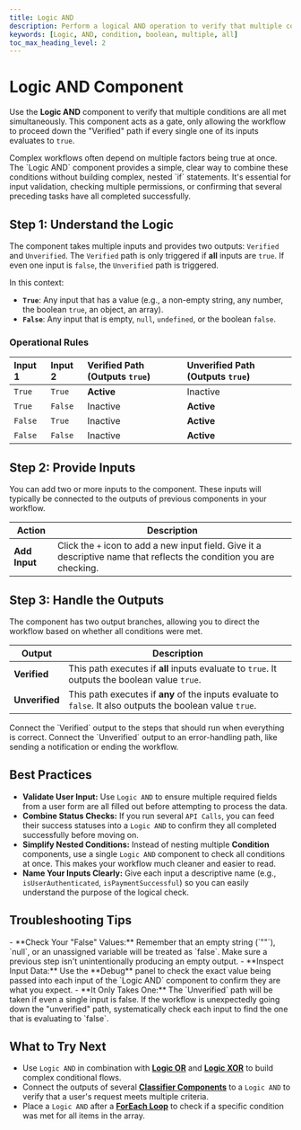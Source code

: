```yaml
---
title: Logic AND
description: Perform a logical AND operation to verify that multiple conditions are all true before proceeding.
keywords: [Logic, AND, condition, boolean, multiple, all]
toc_max_heading_level: 2
---
```


# Logic AND Component

Use the **Logic AND** component to verify that multiple conditions are all met simultaneously. This component acts as a gate, only allowing the workflow to proceed down the "Verified" path if every single one of its inputs evaluates to `true`.

<InfoCallout title="Why this matters">
Complex workflows often depend on multiple factors being true at once. The `Logic AND` component provides a simple, clear way to combine these conditions without building complex, nested `if` statements. It's essential for input validation, checking multiple permissions, or confirming that several preceding tasks have all completed successfully.
</InfoCallout>

<Spacer size="md" />

## Step 1: Understand the Logic

The component takes multiple inputs and provides two outputs: `Verified` and `Unverified`. The `Verified` path is only triggered if **all** inputs are `true`. If even one input is `false`, the `Unverified` path is triggered.

In this context:
- **`True`**: Any input that has a value (e.g., a non-empty string, any number, the boolean `true`, an object, an array).
- **`False`**: Any input that is empty, `null`, `undefined`, or the boolean `false`.

### Operational Rules

| Input 1 | Input 2 | Verified Path (Outputs `true`) | Unverified Path (Outputs `true`) |
|:--------|:--------|:-------------------------------|:---------------------------------|
| `True`  | `True`  | **Active** | Inactive                         |
| `True`  | `False` | Inactive                       | **Active** |
| `False` | `True`  | Inactive                       | **Active** |
| `False` | `False` | Inactive                       | **Active** |

<Spacer size="md" />

## Step 2: Provide Inputs

You can add two or more inputs to the component. These inputs will typically be connected to the outputs of previous components in your workflow.

| Action      | Description                                                                 |
|-------------|-----------------------------------------------------------------------------|
| **Add Input** | Click the `+` icon to add a new input field. Give it a descriptive name that reflects the condition you are checking. |

<Spacer size="md" />

## Step 3: Handle the Outputs

The component has two output branches, allowing you to direct the workflow based on whether all conditions were met.

| Output       | Description                                                                                             |
|--------------|---------------------------------------------------------------------------------------------------------|
| **Verified** | This path executes if **all** inputs evaluate to `true`. It outputs the boolean value `true`.           |
| **Unverified** | This path executes if **any** of the inputs evaluate to `false`. It also outputs the boolean value `true`. |

<TipCallout title="Branching Your Workflow">
Connect the `Verified` output to the steps that should run when everything is correct. Connect the `Unverified` output to an error-handling path, like sending a notification or ending the workflow.
</TipCallout>

<Spacer size="md" />

## Best Practices

- **Validate User Input:** Use `Logic AND` to ensure multiple required fields from a user form are all filled out before attempting to process the data.
- **Combine Status Checks:** If you run several `API Calls`, you can feed their success statuses into a `Logic AND` to confirm they all completed successfully before moving on.
- **Simplify Nested Conditions:** Instead of nesting multiple **Condition** components, use a single `Logic AND` component to check all conditions at once. This makes your workflow much cleaner and easier to read.
- **Name Your Inputs Clearly:** Give each input a descriptive name (e.g., `isUserAuthenticated`, `isPaymentSuccessful`) so you can easily understand the purpose of the logical check.

<Spacer size="md" />

## Troubleshooting Tips

<InfoCallout title="If your logic isn't branching as expected...">
- **Check Your "False" Values:** Remember that an empty string (`""`), `null`, or an unassigned variable will be treated as `false`. Make sure a previous step isn't unintentionally producing an empty output.
- **Inspect Input Data:** Use the **Debug** panel to check the exact value being passed into each input of the `Logic AND` component to confirm they are what you expect.
- **It Only Takes One:** The `Unverified` path will be taken if even a single input is false. If the workflow is unexpectedly going down the "unverified" path, systematically check each input to find the one that is evaluating to `false`.
</InfoCallout>

<Spacer size="md" />

## What to Try Next

- Use `Logic AND` in combination with **[Logic OR](/docs/agent-studio/components/logic/logical-or)** and **[Logic XOR](/docs/agent-studio/components/logic/logical-xor)** to build complex conditional flows.
- Connect the outputs of several **[Classifier Components](/docs/agent-studio/components/base/classifier)** to a `Logic AND` to verify that a user's request meets multiple criteria.
- Place a `Logic AND` after a **[ForEach Loop](/docs/agent-studio/components/advanced/for-each)** to check if a specific condition was met for all items in the array.
